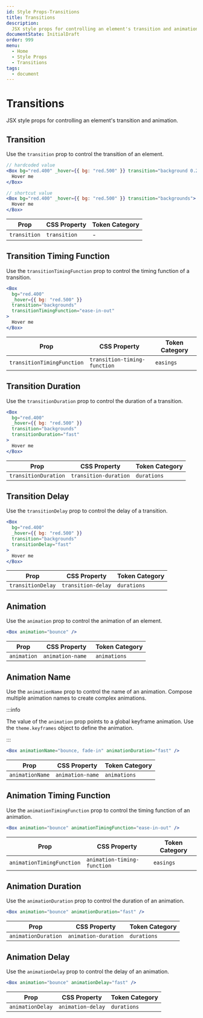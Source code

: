 ```yaml
---
id: Style Props-Transitions
title: Transitions
description:
  JSX style props for controlling an element's transition and animation.
documentState: InitialDraft
order: 999
menu:
  - Home
  - Style Props
  - Transitions
tags:
  - document
---
```


# Transitions

JSX style props for controlling an element's transition and animation.

## Transition

Use the `transition` prop to control the transition of an element.

```jsx
// hardcoded value
<Box bg="red.400" _hover={{ bg: "red.500" }} transition="background 0.2s ease-in-out">
  Hover me
</Box>

// shortcut value
<Box bg="red.400" _hover={{ bg: "red.500" }} transition="backgrounds">
  Hover me
</Box>
```

| Prop         | CSS Property | Token Category |
| ------------ | ------------ | -------------- |
| `transition` | `transition` | -              |

## Transition Timing Function

Use the `transitionTimingFunction` prop to control the timing function of a
transition.

```jsx
<Box
  bg="red.400"
  _hover={{ bg: "red.500" }}
  transition="backgrounds"
  transitionTimingFunction="ease-in-out"
>
  Hover me
</Box>
```

| Prop                       | CSS Property                 | Token Category |
| -------------------------- | ---------------------------- | -------------- |
| `transitionTimingFunction` | `transition-timing-function` | `easings`      |

## Transition Duration

Use the `transitionDuration` prop to control the duration of a transition.

```jsx
<Box
  bg="red.400"
  _hover={{ bg: "red.500" }}
  transition="backgrounds"
  transitionDuration="fast"
>
  Hover me
</Box>
```

| Prop                 | CSS Property          | Token Category |
| -------------------- | --------------------- | -------------- |
| `transitionDuration` | `transition-duration` | `durations`    |

## Transition Delay

Use the `transitionDelay` prop to control the delay of a transition.

```jsx
<Box
  bg="red.400"
  _hover={{ bg: "red.500" }}
  transition="backgrounds"
  transitionDelay="fast"
>
  Hover me
</Box>
```

| Prop              | CSS Property       | Token Category |
| ----------------- | ------------------ | -------------- |
| `transitionDelay` | `transition-delay` | `durations`    |

## Animation

Use the `animation` prop to control the animation of an element.

```jsx
<Box animation="bounce" />
```

| Prop        | CSS Property     | Token Category |
| ----------- | ---------------- | -------------- |
| `animation` | `animation-name	` | `animations`   |

## Animation Name

Use the `animationName` prop to control the name of an animation. Compose
multiple animation names to create complex animations.

:::info

The value of the `animation` prop points to a global keyframe animation. Use the
`theme.keyframes` object to define the animation.

:::

```jsx
<Box animationName="bounce, fade-in" animationDuration="fast" />
```

| Prop            | CSS Property     | Token Category |
| --------------- | ---------------- | -------------- |
| `animationName` | `animation-name` | `animations`   |

## Animation Timing Function

Use the `animationTimingFunction` prop to control the timing function of an
animation.

```jsx
<Box animation="bounce" animationTimingFunction="ease-in-out" />
```

| Prop                      | CSS Property                | Token Category |
| ------------------------- | --------------------------- | -------------- |
| `animationTimingFunction` | `animation-timing-function` | `easings`      |

## Animation Duration

Use the `animationDuration` prop to control the duration of an animation.

```jsx
<Box animation="bounce" animationDuration="fast" />
```

| Prop                | CSS Property         | Token Category |
| ------------------- | -------------------- | -------------- |
| `animationDuration` | `animation-duration` | `durations`    |

## Animation Delay

Use the `animationDelay` prop to control the delay of an animation.

```jsx
<Box animation="bounce" animationDelay="fast" />
```

| Prop             | CSS Property      | Token Category |
| ---------------- | ----------------- | -------------- |
| `animationDelay` | `animation-delay` | `durations`    |
